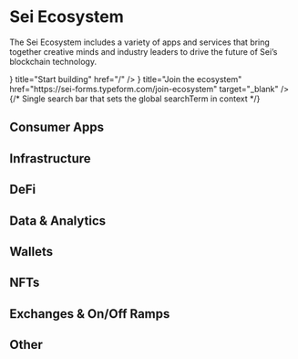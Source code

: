 
# Sei Ecosystem

The Sei Ecosystem includes a variety of apps and services that bring together
creative minds and industry leaders to drive the future of Sei’s blockchain
technology.

<div className="flex justify-center gap-4 my-6">
  <Cards.Card icon={<Wrench />} title="Start building" href="/" />
  <Cards.Card icon={<TextCursorInput />} title="Join the ecosystem" href="https://sei-forms.typeform.com/join-ecosystem" target="_blank" />
</div>

<div className="flex justify-center mb-8">
  <div className="w-full max-w-lg">
    {/* Single search bar that sets the global searchTerm in context */}
    <EcosystemSearchBar />
  </div>
</div>

## Consumer Apps

<EcosystemDynamicSection category="Consumer Apps" />

## Infrastructure

<EcosystemDynamicSection category="Infrastructure" />

## DeFi

<EcosystemDynamicSection category="DeFi" />

## Data & Analytics

<EcosystemDynamicSection category="Data & Analytics" />

## Wallets

<EcosystemDynamicSection category="Wallets" />

## NFTs

<EcosystemDynamicSection category="NFTs" />

## Exchanges & On/Off Ramps

<EcosystemDynamicSection category="Exchanges & On/Off Ramps" />

## Other

<EcosystemDynamicSection category="Other" />
